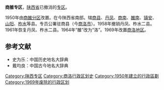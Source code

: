 '''商雒专区'''，[[陕西省|陕西省]]已撤消的[[专区|专区]]。

1950年由[[商雒分区|商雒分区]]改置。在今陕西省南部。辖[[商县|商县]]、[[丹凤县|丹凤]]、[[商南县|商南]]、[[雒南县|雒南]]、[[镇安县|镇安]]、[[山阳县|山阳]]、[[柞水县|柞水]]等县。专员公署驻商县（今[[商洛市|商洛市]]）。1958年撤销丹凤、柞水二县。1961年恢复丹凤、柞水二县。1964年“雒”改为“洛”。1969年改置[[商洛地区|商洛地区]]。

==参考文献==
*史为乐：中国历史地名大辞典
*戴均良：中国古今地名大辞典

{{陕西省历史二级政区|nocat}}
[[Category:陕西专区|Category:陕西专区]]
[[Category:商洛行政区划史|Category:商洛行政区划史]]
[[Category:1950年建立的行政區劃|Category:1950年建立的行政區劃]]
[[Category:1969年废除的行政区划|Category:1969年废除的行政区划]]